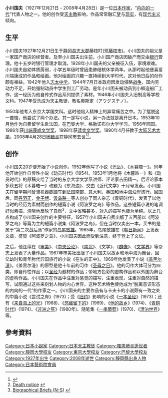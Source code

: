 {{Infobox Writer
| name          = 小川國夫
| image         = Ogawa-Kunio.JPG
| caption       =1956年 
| birth_date    = 1927年12月21日
| birth_place   = [[静冈县|静冈县]]志太郡藤枝町（現[[藤枝市|藤枝市]]）
| death_date    = 2008年4月28日
| death_place   = [[靜岡縣|靜岡縣]][[靜岡市|靜岡市]]
| occupation    = [[小説家|小説家]]
| nationality   = {{JPN}}
| period        = 1954年 - 2008年
| genre         = [[现代主义|现代主义]][[小説|小説]]
| subject       = 
| movement      = [[内向的一代|内向的一代]]
| notable_works = 
| awards        = [[川端康成文学奖|川端康成文学奖]]<br />[[读卖文学奖|读卖文学奖]]
| debut_works   = 
| spouse        = 
| partner       = 
| children      = 
| relations     = 
| influences    = 
| influenced    = 
| signature     = 
| website       = 
| footnotes     = 
}}
'''小川国夫'''（1927年12月21日 - 2008年4月28日）是一位[[日本|日本]][[作家|作家]]，“[[内向的一代|内向的一代]]”代表人物之一。他的创作受[[天主教|天主教]]影响，作品常常融汇[[梦|梦]]与[[现实|现实]]，有[[现代主义|现代主义]]倾向。

==生平==
小川国夫1927年12月21日生于[[静冈县|静冈县]][[志太郡|志太郡]]藤枝盯(现[[藤枝市|藤枝市]])。小川国夫的祖父是一家国产商店的经营者。及至小川国夫出生前，小川国产商店因破产而交由[[银行|银行]]管理。他十五岁时银行管理才取消。1928年小川国夫的父亲被征入伍，家境艰难。小川国夫自幼体质孱弱，小学五年级时曾因患肺结核休学两年。从那时起他便喜爱川端康成的作品和绘画。他对绘画的兴趣一直持续到大学时代，这对他日后的创作颇有禅益。1942年他入[[志太中学|志太中学]]。1944年7月日本政府因发动侵略[[战争|战争]]，国内劳动力不足，开始强制动员中学生到工厂劳动。是年小川困夫被动员到小柳造船厂工作，这一经历为他自传式作品系列提供了素材。1946年小川国夫入旧制高等学校文科。1947年受洗成为天主教徒，教名奧斯定（アウグスチノ）。

1950年他考入东京大学国文科。这时他陷入精神上的异常痛苦之中。为了摆脱这一苦恼，他尝试了两个办法。其一是写小说，另一办法就是离开日本。1953年10月他作为自费留学生赴法国，在巴黎大学、格勒诺布尔大学学习。1956年回国。1986年获[[川端康成文学奖|川端康成文学奖]]，1998年获[[读卖文学奖|读卖文学奖]]。1990年4月任教于[[大阪艺术大学|大阪艺术大学]]。2008年4月28日因[[肺炎|肺炎]]在静冈市去世<ref>{{cite web|author=[[静岡新聞|静岡新聞]]|date=2008年4月8日|accessdate=2007年4月8日|url=http://www.shizushin.com/news/social/shizuoka/20080408174338.htm|title=作家の小川国夫さんが死去 80歳、藤枝市出身}}</ref><ref>[http://book.asahi.com/news/TKY200804080267.html Death notice] {{webarchive|url=https://web.archive.org/web/20081008034207/http://book.asahi.com/news/TKY200804080267.html |date=2008-10-08 }}</ref>。

==创作==
小川国夫20岁便开始了小说创作。1952年他写了小说《光岳》、《木暮陪一》。同年他开始创作自传性小说《动员时代》(1954)。1953年1月他将《木暮皓一》和《动员时代》的原稿交给了当时的东京大学文学系讲师、评论家吉田精一。后评论家本多秋五将《木暮皓一》改题为《东海边》、交由《近代文学》十月号发表。小川国夫在留学期间曾骑机器[[脚踏车|脚踏车]]到[[法国|法国]]南部、[[意大利|意大利]]、[[英国|英国]]和[[地中海|地中海]]沿岸旅行。回国后，同[[丹羽正|丹羽正]]，[[金子博|金子博]]、[[饭岛耕一|饭岛耕一]]等人创办了同人杂志《青铜时代》，发表了以他当时的经历为素材而创作的短篇小说《阿波罗之岛》等作品。这些短篇小说的笔调好似素描，清晰地反映了自然<ref> [http://www.jlit.net/authors_works/modernlit/bio_briefs/n_to_s_briefs.html  Biographical Briefs (N-S)] {{webarchive|url=https://web.archive.org/web/20080219172118/http://jlit.net/authors_works/modernlit/bio_briefs/n_to_s_briefs.html |date=2008-02-19 }}</ref>，文中省略甚多，对入的描写也极为单纯。以上几点构成了小川国夫创作的主要特征。1957年小川国夫自费出版了五百册以《阿波罗之岛》等篇为主的短篇小说集《阿波罗之岛》，但在当时仅卖出一本。买书的是属于“第二次战后派”作家的[[岛尾敏雄|岛尾敏雄]]。1965年，岛尾敏雄在《[[朝日新闻|朝日新闻]]》上发表文章，盛赞《阿波罗之岛》，小川国夫因此而受到注意，终于登上了文坛。

之后，他连续在《[[审美|审美]]》、《[[中央公论|中央公论]]》、《[[南北|南北]]》、《文学》、《[[群像|群像]]》、《[[文学界|文学界]]》等杂志上发表了大量作品。1967年审美社出版了小川国夫以故乡和地中海为舞台，回亿幼时和青年肘代异国旅行的小说《在生的正中》。1969年他发表了小说《[[盖黑尔港|盖黑尔港]]》。《盖黑尔港》的原型是他十年前的习作《[[圣母之日|圣母之日]]》。他的习作大体可分为四类，即自传性作品；以[[圣经|圣经]]为题材的作品；带地方色彩的虚构作品和以外国为舞台的虚构作品。小川国夫在作品中注重对感觉的描写，注重表现，注重对自然的描写，试图通过这些来刻划人物的内心世界。这种艺术特色使他成为“脱离意识形态的内向的一代”的作家之一。小川国夫的主要作品有与卡夫卡的小说颇有一致之处的中篇小说《尝试之岸》(1973)；受《[[旧约|旧约]]》影响的小说《[[一本圣经|一本圣经]]》(1973)；还有《[[来自海上的光|来自海上的光]]》(1968)、《[[悠藏留下的|悠藏留下的]]》(1969)、《[[他的故乡|他的故乡]]》(1974)、《[[青铜时代|青铜时代]]》(1974)、《[[非洲之死|非洲之死]]》(1980年)、随笔集《[[一串葡萄|一串葡萄]]》(1970)、《[[漂泊世界|漂泊世界]]》等。

== 參考資料 ==
{{Reflist}}

{{DEFAULTSORT:Ogawa, kunio}}
[[Category:日本小說家|Category:日本小說家]]
[[Category:日本天主教徒|Category:日本天主教徒]]
[[Category:罹患肺炎逝世者|Category:罹患肺炎逝世者]]
[[Category:靜岡大學校友|Category:靜岡大學校友]]
[[Category:東京大學校友|Category:東京大學校友]]
[[Category:巴黎大學校友|Category:巴黎大學校友]]
[[Category:1927年出生|Category:1927年出生]]
[[Category:2008年逝世|Category:2008年逝世]]
[[Category:靜岡縣出身人物|Category:靜岡縣出身人物]]
[[Category:日本藝術院會員|Category:日本藝術院會員]]
